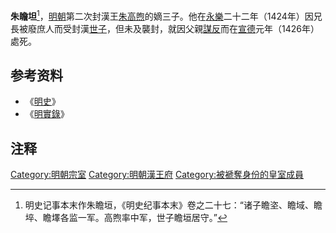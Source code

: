 '''朱瞻坦'''<ref group="注">明史记事本末作朱瞻垣，《明史纪事本末》卷之二十七：“诸子瞻垐、瞻域、瞻埣、瞻墿各监一军。高煦率中军，世子瞻垣居守。”</ref>{{BD|？||1426年||catIdx=Z朱}}，[[明朝|明朝]]第二次封漢王[[朱高煦|朱高煦]]的嫡三子。他在[[永樂_(明)|永樂]]二十二年（1424年）因兄長被廢庶人而受封漢[[世子|世子]]，但未及襲封，就因父親[[高煦之亂|謀反]]而在[[宣德|宣德]]元年（1426年）處死。

{{Ahnentafel top}}<center>
{{ahnentafel-compact5
|boxstyle_1=background-color: #ff8000;
|boxstyle_2=background-color: #ff6700;
|boxstyle_3=background-color: #ff4e00;
|boxstyle_4=background-color: #ff3500;
|boxstyle_5=background-color: #ff1c00;
|1='''汉世子朱瞻坦'''
|2='''父：'''（已革）汉王[[朱高煦|朱高煦]]
|3='''母：'''（已革）汉王妃韦氏
|4='''祖父：'''成祖文皇帝[[朱棣|朱棣]]
|5='''祖母：'''[[仁孝文皇后|仁孝文皇后]]徐氏
|6=
|7=
|8='''曾祖父：'''太祖高皇帝[[朱元璋|朱元璋]]
|9='''曾祖母：'''[[马皇后_(明太祖)|孝慈高皇后]]马氏
|10='''外曾祖父：'''（追封）中山武宁王[[徐达|徐达]]
|11='''外曾祖母：'''（追封）中山王夫人[[谢翠娥|谢翠娥]]
|12=
|13=
|14=
|15=
|16='''高祖父：'''（追尊）仁祖淳皇帝[[朱世珍|朱世珍]]
|17='''高祖母：'''（追尊）[[淳皇后|淳皇后]]陈氏
|18='''外高祖父：'''（追封）徐王马公
|19='''外高祖母：'''（追封）徐王夫人郑媪
|20=
|21=
|22='''外高祖父：'''[[谢再兴|谢再兴]]
|23=
|24=
|25=
|26=
|27=
|28=
|29=
|30=
|31=
}}</center>
{{ahnentafel bottom}}

==参考资料==
*《[[明史|明史]]》
*《[[明實錄|明實錄]]》

==注释==
{{reflist|group="注"}}

[[Category:明朝宗室|Category:明朝宗室]]
[[Category:明朝漢王府|Category:明朝漢王府]]
[[Category:被褫奪身份的皇室成員|Category:被褫奪身份的皇室成員]]